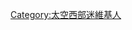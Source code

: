 {{Userbox
  |border-c = #000000
  |border-s = 1
  |id-c     = #000000
  |id-s     = 12
  |id-fc    = #000000
  |info-c   = #B58654
  |info-s   = 10
  |info-fc  = White
  |id       =[[File:Space Western 40 pg00 fc.jpg|50px]]
  |info     = 這個用戶是'''{{Link-en|太空西部|Space Western}}迷'''。
}}
[[Category:太空西部迷維基人‎]]